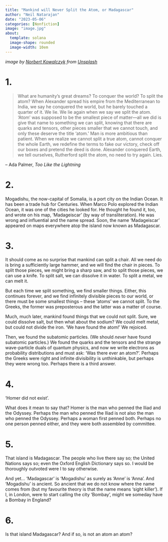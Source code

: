 ```yaml
---
title: "Mankind will Never Split the Atom, or Madagascar"
author: "Neil Natarajan"
date: "2023-05-06"
categories: [Nonfiction]
image: "image.jpg"
about:
  template: solana
  image-shape: rounded
  image-width: 10em
---
```


_image by [Norbert Kowalczyk](https://unsplash.com/@norbertkowalczyk) from [Unsplash](https://unsplash.com/photos/jrKKj9nJMxM)_


# 1.

> What are humanity’s great dreams? To conquer the world? To split the atom? When Alexander spread his empire from the Mediterranean to India, we say he conquered the world, but he barely touched a quarter of it. We lie. We lie again when we say we split the atom. ‘Atom’ was supposed to be the smallest piece of matter—all we did is give that name to something we can split, knowing that there are quarks and tensors, other pieces smaller that we cannot touch, and only these deserve the title 'atom.' Man is more ambitious than patient. When we realize we cannot split a true atom, cannot conquer the whole Earth, we redefine the terms to fake our victory, check off our boxes and pretend the deed is done. Alexander conquered Earth, we tell ourselves, Rutherford split the atom, no need to try again. Lies.

– Ada Palmer, _Too Like the Lightning_

# 2.

Mogadishu, the now-capital of Somalia, is a port city on the Indian Ocean. It has been a trade hub for Centuries. When Marco Polo explored the Indian Ocean, it was one of the cities he looked for. He thought he found it, too, and wrote on his map, 'Madageiscar' (by way of transliteration). He was wrong and influential and the name spread. Soon, the name 'Madageiscar' appeared on maps everywhere atop the island now known as Madagascar.

# 3.

It should come as no surprise that mankind can split a chair. All we need do is bring a sufficiently large hammer, and we will find the chair in pieces. To split those pieces, we might bring a sharp saw, and to split those pieces, we can use a knife. To split salt, we can dissolve it in water. To split a metal, we can melt it.

But each time we split something, we find smaller things. Either, this continues forever, and we find infinitely divisible pieces to our world, or there must be some smallest things – these 'atoms' we cannot split. To the Greeks, the former was preposterous and the latter was a matter of course.

Much, much later, mankind found things that we could not split. Sure, we could dissolve salt, but then what about the sodium? We could melt metal, but could not divide the iron. 'We have found the atom!' We rejoiced.

Then, we found the subatomic particles. (We should _never_ have found subatomic particles.) We found the quarks and the tensors and the strange wave-particle duals of quantum physics, and now we write electrons as probability distributions and must ask: 'Was there ever an atom?'. Perhaps the Greeks were right and infinite divisibility is unthinkable, but perhaps they were wrong too. Perhaps there is a third answer.

# 4.

'Homer did not exist'.

What does it mean to say that? Homer is the man who penned the Iliad and the Odyssey. Perhaps the man who penned the Iliad is not also the man who penned the Odyssey. Perhaps a woman first penned both. Perhaps no one person penned either, and they were both assembled by committee.

# 5.

That island is Madagascar. The people who live there say so; the United Nations says so; even the Oxford English Dictionary says so. I would be thoroughly outvoted were I to say otherwise.

And yet... 'Madagascar' is 'Mogadishu' as surely as 'Anne' is 'Anna'. And 'Mogadishu' is ancient. So ancient that we do not know where the name comes from (but my favourite theory is that the name means 'sight killer'). If I, in London, were to start calling the city 'Bombay', might we someday have a Bombay in England?

# 6.

Is that island Madagascar? And if so, is not an atom an atom?